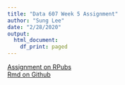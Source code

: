 ```yaml
---
title: "Data 607 Week 5 Assignment"
author: "Sung Lee"
date: "2/28/2020"
output: 
  html_document: 
    df_print: paged
---
```


[Assignment on RPubs](https://rpubs.com/logicalschema/data607_week5 "Sung's Week 5 Assignment Rpubs")
<br>
[Rmd on Github](https://github.com/logicalschema/DATA607/blob/master/week5/SungLee-Week5.Rmd "Sung's Week 5 Assignment Github")
